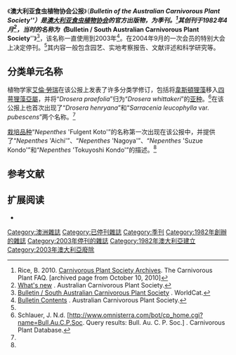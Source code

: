 {{Infobox journal
| title = 《澳大利亚食虫植物协会公报》
| cover = Bulletin of the Australian Carnivorous Plant Society.jpg
| caption =第21卷，第2期封面（2002年6月）
| italic title = no
| discipline = [[植物学|植物学]]
| website = http://www.acps.org.au/Bulletins/
| editor = 
| publisher = [[澳大利亚食虫植物协会|澳大利亚食虫植物协会]]
| country = [[澳大利亚|澳大利亚]]
| language = [[英文|英文]]
| abbreviation = Bull. Au. C. P. Soc.
| history = 1982年至2003年
| frequency = 季刊
| ISSN = 0813-135X
| OCLC = 612101080
}}

《'''澳大利亚食虫植物协会公报'''》（'''''Bulletin of the Australian Carnivorous Plant Society'''''）是[[澳大利亚食虫植物协会|澳大利亚食虫植物协会]]的官方出版物，为季刊。<ref name=Rice>Rice, B. 2010. [https://web.archive.org/web/20101010231948/http://sarracenia.com/faq/faq6100.html Carnivorous Plant Society Archives]. The Carnivorous Plant FAQ. [archived page from October 10, 2010]</ref>其创刊于1982年4月<ref>[http://www.acps.org.au/Default.aspx What's new] {{webarchive|url=https://web.archive.org/web/20110218060602/http://www.acps.org.au/Default.aspx |date=2011-02-18 }}. Australian Carnivorous Plant Society.</ref>，当时的名称为《'''''Bulletin / South Australian Carnivorous Plant Society'''''》<ref>[http://www.worldcat.org/title/bulletin-south-australian-carnivorous-plant-society/oclc/183289895 Bulletin / South Australian Carnivorous Plant Society] {{Wayback|url=http://www.worldcat.org/title/bulletin-south-australian-carnivorous-plant-society/oclc/183289895 |date=20170816015124 }}. WorldCat.</ref>，该名称一直使用到2003年<ref name=bulletins>[http://www.acps.org.au/Bulletins/ Bulletin Contents] {{webarchive|url=https://web.archive.org/web/20110706123914/http://www.acps.org.au/Bulletins/ |date=2011-07-06 }}. Australian Carnivorous Plant Society.</ref>。在2004年9月的一次会员的特别大会上决定停刊。<ref name=bulletins />其内容一般包含园艺、实地考察报告、文献评述和科学研究等。

== 分类单元名称 ==
植物学家[[艾倫·勞瑞|艾倫·勞瑞]]在该公报上发表了许多分类学修订，包括将[[韋斯頓狸藻|韋斯頓狸藻]]{{small|（''Utricularia westonii''）}}移入[[四萼狸藻亞屬|四萼狸藻亞屬]]{{small|（''Polypompholyx''）}}，并将“''Drosera praefolia''”归为“''Drosera whittakeri''”的[[亚种|亚种]]。<ref name=Schlauer>Schlauer, J. N.d. [http://www.omnisterra.com/bot/cp_home.cgi?name=Bull.Au.C.P.Soc. Query results: Bull. Au. C. P. Soc.] {{Wayback|url=http://www.omnisterra.com/bot/cp_home.cgi?name=Bull.Au.C.P.Soc. |date=20160303183327 }}. Carnivorous Plant Database.</ref>在该公报上也首次出现了“''Drosera henryana''”{{small|（[[自然杂交种|自然杂交种]]“''D. capensis'' × ''D. aliciae''”的一个[[裸名|裸名]]）}}和“''Sarracenia leucophylla'' var. ''pubescens''”{{small|（也是一个裸名）}}两个名称。<ref name=Schlauer />

[[栽培品种|栽培品种]]“''Nepenthes'' 'Fulgent Koto'”的名称第一次出现在该公报中，并提供了“''Nepenthes'' 'Aichi'”、“''Nepenthes'' 'Nagoya'”、“''Nepenthes'' 'Suzue Kondo'”和“''Nepenthes'' 'Tokuyoshi Kondo'”的描述。<ref name=Schlauer />

== 参考文献 ==
{{reflist|2}}

== 扩展阅读 ==
{{refbegin}}
* {{Official|http://www.acps.org.au/Bulletins/}}
{{refend}}

{{食虫植物期刊}}
[[Category:澳洲雜誌|Category:澳洲雜誌]]
[[Category:已停刊雜誌|Category:已停刊雜誌]]
[[Category:季刊|Category:季刊]]
[[Category:1982年創辦的雜誌|Category:1982年創辦的雜誌]]
[[Category:2003年停刊的雜誌|Category:2003年停刊的雜誌]]
[[Category:1982年澳大利亞建立|Category:1982年澳大利亞建立]]
[[Category:2003年澳大利亞廢除|Category:2003年澳大利亞廢除]]